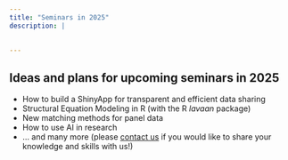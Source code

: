 ```yaml
---
title: "Seminars in 2025"
description: |
  

---
```




## Ideas and plans for upcoming seminars in 2025

- How to build a ShinyApp for transparent and efficient data sharing
- Structural Equation Modeling in R (with the R *lavaan* package)
- New matching methods for panel data
- How to use AI in research
- ... and many more (please [contact us](mailto:seraphine.maerz@unimelb.edu.au) if you would like to share your knowledge and skills with us!)




